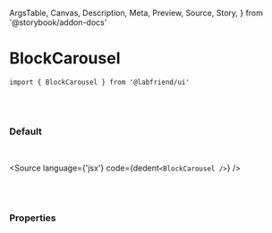   ArgsTable,
  Canvas,
  Description,
  Meta,
  Preview,
  Source,
  Story,
} from '@storybook/addon-docs'


<Meta title='02. Molecules / BlockCarousel' component={BlockCarousel} />

# BlockCarousel

`import { BlockCarousel } from '@labfriend/ui'`

<br />
<br />

### Default

<br />

<Story name='Default'>
  <div className='doc-story__preview' style={{ zoom: '100%' }}>
    <div className='flex flex-col gap-[40px]'>
      <BlockCarousel id='one' options={{ slidesPerView: 2, autoPlay: false }} />
    </div>
  </div>
</Story>

<Source language={'jsx'} code={dedent`<BlockCarousel />`} />

<br />
<br />

### Properties

<ArgsTable of={BlockCarousel} />
